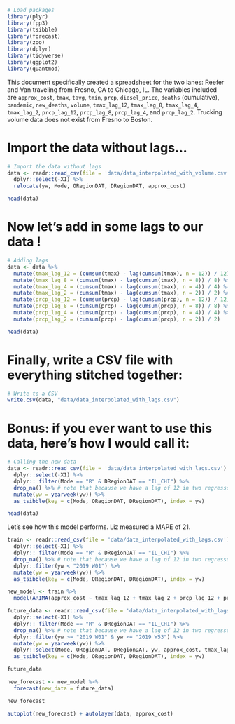 ```r
# Load packages
library(plyr)
library(fpp3)
library(tsibble)
library(forecast)
library(zoo)
library(dplyr)
library(tidyverse)
library(ggplot2)
library(quantmod)
```

This document specifically created a spreadsheet for the two lanes: Reefer and Van traveling from Fresno, CA to Chicago, IL. The variables included are `approx_cost`, `tmax`, `tavg`, `tmin`, `prcp`, `diesel_price`, `deaths` (cumulative), `pandemic`, `new_deaths`, `volume`, `tmax_lag_12`, `tmax_lag_8`, `tmax_lag_4`, `tmax_lag_2`, `prcp_lag_12`,  `prcp_lag_8`,  `prcp_lag_4`, and `prcp_lag_2`. Trucking volume data does not exist from Fresno to Boston.   

# Import the data without lags...

```r
# Import the data without lags
data <- readr::read_csv(file = 'data/data_interpolated_with_volume.csv') %>%
  dplyr::select(-X1) %>%
  relocate(yw, Mode, ORegionDAT, DRegionDAT, approx_cost)

head(data)
```


# Now let's add in some lags to our data !

```r
# Adding lags
data <- data %>%
  mutate(tmax_lag_12 = (cumsum(tmax) - lag(cumsum(tmax), n = 12)) / 12) %>%
  mutate(tmax_lag_8 = (cumsum(tmax) - lag(cumsum(tmax), n = 8)) / 8) %>%
  mutate(tmax_lag_4 = (cumsum(tmax) - lag(cumsum(tmax), n = 4)) / 4) %>%
  mutate(tmax_lag_2 = (cumsum(tmax) - lag(cumsum(tmax), n = 2)) / 2) %>%
  mutate(prcp_lag_12 = (cumsum(prcp) - lag(cumsum(prcp), n = 12)) / 12) %>%
  mutate(prcp_lag_8 = (cumsum(prcp) - lag(cumsum(prcp), n = 8)) / 8) %>%
  mutate(prcp_lag_4 = (cumsum(prcp) - lag(cumsum(prcp), n = 4)) / 4) %>%
  mutate(prcp_lag_2 = (cumsum(prcp) - lag(cumsum(prcp), n = 2)) / 2) 

head(data)
```

# Finally, write a CSV file with everything stitched together:

```r
# Write to a CSV
write.csv(data, "data/data_interpolated_with_lags.csv")
```

# Bonus: if you ever want to use this data, here's how I would call it:

```r
# Calling the new data
data <- readr::read_csv(file = 'data/data_interpolated_with_lags.csv') %>%
  dplyr::select(-X1) %>%
  dplyr:: filter(Mode == "R" & DRegionDAT == "IL_CHI") %>%
  drop_na() %>% # note that because we have a lag of 12 in two regressors, the first 12 rows of the data set will get dropped here
  mutate(yw = yearweek(yw)) %>%
  as_tsibble(key = c(Mode, ORegionDAT, DRegionDAT), index = yw)

head(data)
```







Let's see how this model performs. Liz measured a MAPE of 21.
```r

train <- readr::read_csv(file = 'data/data_interpolated_with_lags.csv') %>%
  dplyr::select(-X1) %>%
  dplyr:: filter(Mode == "R" & DRegionDAT == "IL_CHI") %>%
  drop_na() %>% # note that because we have a lag of 12 in two regressors, the first 12 rows of the data set will get dropped here
  dplyr::filter(yw < "2019 W01") %>%
  mutate(yw = yearweek(yw)) %>%
  as_tsibble(key = c(Mode, ORegionDAT, DRegionDAT), index = yw)

new_model <- train %>%
  model(ARIMA(approx_cost ~ tmax_lag_12 + tmax_lag_2 + prcp_lag_12 + prcp_lag_2 + diesel_price + new_deaths + pandemic + volume))

future_data <- readr::read_csv(file = 'data/data_interpolated_with_lags.csv') %>%
  dplyr::select(-X1) %>%
  dplyr:: filter(Mode == "R" & DRegionDAT == "IL_CHI") %>%
  drop_na() %>% # note that because we have a lag of 12 in two regressors, the first 12 rows of the data set will get dropped here
  dplyr::filter(yw >= "2019 W01" & yw <= "2019 W53") %>%
  mutate(yw = yearweek(yw)) %>%
  dplyr::select(Mode, ORegionDAT, DRegionDAT, yw, approx_cost, tmax_lag_12, tmax_lag_2, prcp_lag_12, prcp_lag_2, diesel_price, new_deaths, pandemic, volume) %>% 
  as_tsibble(key = c(Mode, ORegionDAT, DRegionDAT), index = yw)

future_data

new_forecast <- new_model %>%
  forecast(new_data = future_data)

new_forecast

autoplot(new_forecast) + autolayer(data, approx_cost)

```